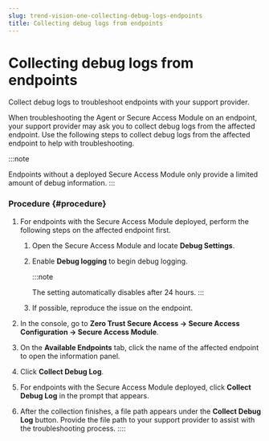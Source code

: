 ```yaml
---
slug: trend-vision-one-collecting-debug-logs-endpoints
title: Collecting debug logs from endpoints
---
```

# Collecting debug logs from endpoints

Collect debug logs to troubleshoot endpoints with your support provider.

When troubleshooting the Agent or Secure Access Module on an endpoint, your support provider may ask you to collect debug logs from the affected endpoint. Use the following steps to collect debug logs from the affected endpoint to help with troubleshooting.

:::note

Endpoints without a deployed Secure Access Module only provide a limited amount of debug information.
:::

### Procedure {#procedure}

1.  For endpoints with the Secure Access Module deployed, perform the following steps on the affected endpoint first.

    1.  Open the Secure Access Module and locate **Debug Settings**.

    2.  Enable **Debug logging** to begin debug logging.

        :::note

        The setting automatically disables after 24 hours.
        :::

    3.  If possible, reproduce the issue on the endpoint.

2.  In the console, go to **Zero Trust Secure Access → Secure Access Configuration → Secure Access Module**.

3.  On the **Available Endpoints** tab, click the name of the affected endpoint to open the information panel.

4.  Click **Collect Debug Log**.

5.  For endpoints with the Secure Access Module deployed, click **Collect Debug Log** in the prompt that appears.

6.  After the collection finishes, a file path appears under the **Collect Debug Log** button. Provide the file path to your support provider to assist with the troubleshooting process.
::::
